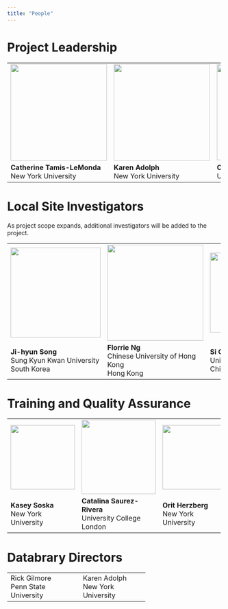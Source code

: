 ```yaml
---
title: "People"
---
```


# Project Leadership

+------------------------------------------+-----------------------------------------+---------------------------------------------+
| ![](pics/people-cathie.png){width="225"} | ![](pics/people-karen.png){width="225"} | ![](pics/people-cristine.jpeg){width="224"} |
+------------------------------------------+-----------------------------------------+---------------------------------------------+
| **Catherine Tamis-LeMonda**\             | **Karen Adolph**\                       | **Cristine Legare**\                        |
| New York University                      | New York University                     | University of Texas, Austin                 |
+------------------------------------------+-----------------------------------------+---------------------------------------------+

# Local Site Investigators

::: note
As project scope expands, additional investigators will be added to the project.
:::

+------------------------------------------+-------------------------------------------+--------------------------------------+
| ![](pics/people-jihyun.jpg){width="210"} | ![](pics/people-florrie.jpg){width="224"} | ![](pics/people-si.JPG){width="186"} |
+------------------------------------------+-------------------------------------------+--------------------------------------+
| **Ji-hyun Song**\                        | **Florrie Ng**\                           | **Si Chen**\                         |
| Sung Kyun Kwan University\               | Chinese University of Hong Kong\          | University of Hong Kong\             |
| South Korea                              | Hong Kong                                 | China                                |
+------------------------------------------+-------------------------------------------+--------------------------------------+

# Training and Quality Assurance

+-----------------------------------------+--------------------------------------------+----------------------------------------+------------------------------------------+
| ![](pics/people-kasey.png){width="150"} | ![](pics/people-catalina.png){width="173"} | ![](pics/people-orit.jpg){width="150"} | ![](pics/people-kristy.png){width="149"} |
+-----------------------------------------+--------------------------------------------+----------------------------------------+------------------------------------------+
| **Kasey Soska**\                        | **Catalina Saurez-Rivera**\                | **Orit Herzberg**\                     | **Kristy Lai**\                          |
| New York University                     | University College London                  | New York University                    | New York University                      |
+-----------------------------------------+--------------------------------------------+----------------------------------------+------------------------------------------+

# Databrary Directors

+-----------------------+---------------------+
| Rick Gilmore\         | Karen Adolph\       |
| Penn State University | New York University |
+-----------------------+---------------------+

